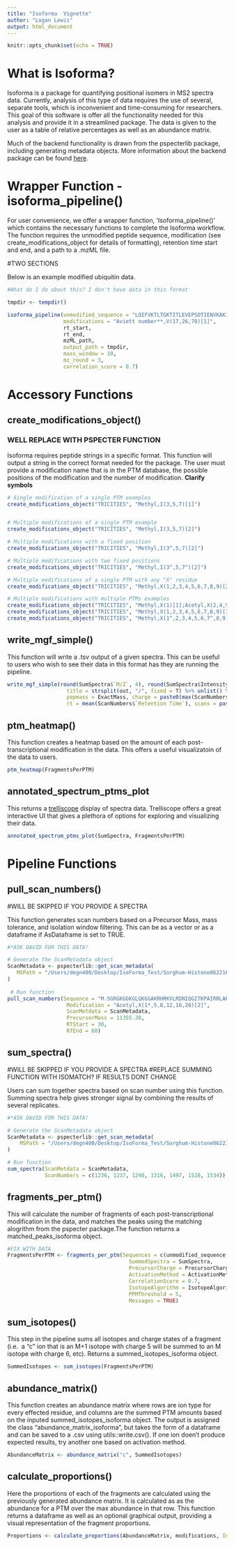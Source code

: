 ```yaml
---
title: "Isoforma  Vignette"
author: "Logan Lewis"
output: html_document
---
```


```r
knitr::opts_chunk$set(echo = TRUE)
```

# What is Isoforma?

Isoforma is a package for quantifying positional isomers in MS2 spectra data. 
Currently, analysis of this type of data requires the use of several, separate 
tools, which is inconvenient and time-consuming for researchers. This goal of this
software is offer all the functionality needed for this analysis and provide it in
a streamlined package. The data is given to the user as a table of relative 
percentages as well as an abundance matrix.

Much of the backend functionality is drawn from the pspecterlib package, including
generating metadata objects. More information about the backend package
can be found [here](https://github.com/EMSL-Computing/pspecterlib).

# Wrapper Function - isoforma_pipeline()

For user convenience, we offer a wrapper function, 'Isoforma_pipeline()' which
contains the necessary functions to complete the Isoforma workflow. The function
requires the unmodified peptide sequence, modification (see create_modifications_object 
for details of formatting), retention time start and end, and a path to a .mzML file.

#TWO SECTIONS

Below is an example modified ubiquitin data.

```r
#What do I do about this? I don't have data in this format

tmpdir <- tempdir()

isoforma_pipeline(unmodified_sequence = "LQIFVKTLTGKTITLEVEPSDTIENVKAKIQDKEGIPPDQQRLIFAGKQLEDGRTLSDYNIQKESTLHLVLRLRGG",
                  modifications = "Aviett number**,V(17,26,70)[1]",
                  rt_start, 
                  rt_end,
                  mzML_path,
                  output_path = tmpdir,
                  mass_window = 10,
                  mz_round = 3,
                  correlation_score = 0.7)
```

# Accessory Functions

## create_modifications_object()

### WELL REPLACE WITH PSPECTER FUNCTION

Isoforma requires peptide strings in a specific format. This function will output
a string in the correct format needed for the package. The user must provide a 
modification name that is in the PTM database, the possible positions of the modification
and the number of modification.
**Clarify symbols**

```r
# Single modification of a single PTM examples 
create_modifications_object("TRICITIES", "Methyl,I(3,5,7)[1]")


# Multiple modifications of a single PTM example
create_modifications_object("TRICITIES", "Methyl,I(3,5,7)[2]") 

# Multiple modifications with a fixed position
create_modifications_object("TRICITIES", "Methyl,I(3^,5,7)[2]") 

# Multiple modifications with two fixed positions 
create_modifications_object("TRICITIES", "Methyl,I(3^,5,7^)[2]")

# Multiple modifications of a single PTM with any "X" residue
create_modifications_object("TRICITIES", "Methyl,X(1,2,3,4,5,6,7,8,9)[2]")

# Multiple modifications with multiple PTMs examples 
create_modifications_object("TRICITIES", "Methyl,X(1)[1];Acetyl,X(2,4,9)[1]")
create_modifications_object("TRICITIES", "Methyl,X(1,2,3,4,5,6,7,8,9)[1];Acetyl,X(2,4,9)[1]")
create_modifications_object("TRICITIES", "Methyl,X(1^,2,3,4,5,6,7^,8,9)[3];Acetyl,X(2,4,9)[1]")
```

## write_mgf_simple()

This function will write a .tsv output of a given spectra. This can be useful to
users who wish to see their data in this format has they are running the pipeline.

```r
write_mgf_simple(round(SumSpectra$`M/Z`, 4), round(SumSpectra$Intensity, 4), file.path(out, "SumSpectra.mgf"),
                   title = strsplit(out, "/", fixed = T) %>% unlist() %>% tail(1),
                   pepmass = ExactMass, charge = paste0(max(ScanNumbers$`Precursor Charge`), "+"), 
                   rt = mean(ScanNumbers$`Retention Time`), scans = paste0(ScanNumbers$`Scan Number`, collapse = " & "))
```

## ptm_heatmap()

This function creates a heatmap based on the amount of each post-transcriptional 
modification in the data. This offers a useful visualizatoin of the data to users.

```r
ptm_heatmap(FragmentsPerPTM)
```

## annotated_spectrum_ptms_plot

This returns a [trelliscope](https://github.com/hafen/trelliscopejs) display of spectra data. 
Trelliscope offers a great interactive UI that gives a plethora of options for exploring and
visualizing their data.

```r
annotated_spectrum_ptms_plot(SumSpectra, FragmentsPerPTM)
```

# Pipeline Functions

## pull_scan_numbers()

#WILL BE SKIPPED IF YOU PROVIDE A SPECTRA

This function generates scan numbers based on a Precursor Mass, mass tolerance, and 
isolation window filtering. This can be as a vector or as a dataframe if AsDataframe
is set to TRUE.

```r
#*ASK DAVID FOR THIS DATA!

# Generate the ScanMetadata object 
ScanMetadata <- pspecterlib::get_scan_metadata(
   MSPath = "/Users/degn400/Desktop/IsoForma_Test/Sorghum-Histone0622162L11.mzML"
)
 
 # Run function
pull_scan_numbers(Sequence = "M.SGRGKGGKGLGKGGAKRHRKVLRDNIQGITKPAIRRLARRGGVKRISGLIYEETRGVLKIFLENVIRDAVTYTEHARRKTVTAMDVVYALKRQGRTLYGFGG",
                   Modification = "Acetyl,X(1*,5,8,12,16,20)[2]",
                   ScanMetdata = ScanMetadata,
                   PrecursorMass = 11355.38,
                   RTStart = 30,
                   RTEnd = 60)
```

## sum_spectra()

#WILL BE SKIPPED IF YOU PROVIDE A SPECTRA
#REPLACE SUMMING FUNCTION WITH ISOMATCH? IF RESULTS DONT CHANGE

Users can sum together spectra based on scan number using this function. Summing
spectra help gives stronger signal by combining the results of several replicates.

```r
#*ASK DAVID FOR THIS DATA!

# Generate the ScanMetadata object 
ScanMetadata <- pspecterlib::get_scan_metadata(
    MSPath = "/Users/degn400/Desktop/IsoForma_Test/Sorghum-Histone0622162L11.mzML"
)

# Run function
sum_spectra(ScanMetdata = ScanMetadata,
            ScanNumbers = c(1236, 1237, 1240, 1316, 1497, 1520, 1534))
```



## fragments_per_ptm()

This will calculate the number of fragments of each post-transcriptional modification
in the data, and matches the peaks using the matching alogrithm from the pspecter 
package.The function returns a matched_peaks_isoforma object.

```r
#FIX WITH DATA
FragmentsPerPTM <- fragments_per_ptm(Sequences = c(unmodified_sequence, create_modifications_object(unmodified_sequence, modifications)),
                                       SummedSpectra = SumSpectra,
                                       PrecursorCharge = PrecursorCharge,
                                       ActivationMethod = ActivationMethod,
                                       CorrelationScore = 0.7,
                                       IsotopeAlgorithm = IsotopeAlgorithm,
                                       PPMThreshold = 5,
                                       Messages = TRUE)
```

## sum_isotopes()

This step in the pipeline sums all isotopes and charge states of a fragment (i.e. 
a “c” ion that is an M+1 isotope with charge 5 will be summed to an M isotope with 
charge 6, etc). Returns a summed_isotopes_isoforma object.

```r
SummedIsotopes <- sum_isotopes(FragmentsPerPTM)
```

## abundance_matrix()

This function creates an abundance matrix where rows are ion type for every effected 
residue, and columns are the summed PTM amounts based on the inputed summed_isotopes_isoforma 
object. The output is assigned the class "abundance_matrix_isoforma", but takes 
the form of a dataframe and can be saved to a .csv using utils::write.csv(). If one ion doen't produce expected results, try another one based on activation method.

```r
AbundanceMatrix <- abundance_matrix("c", SummedIsotopes)
```

## calculate_proportions()

Here the proportions of each of the fragments are calculated using the previously
generated abundance matrix. It is calculated as as the abundance for a PTM over 
the max abundance in that row. This function returns a dataframe as well as an optional
graphical output, providing a visual representation of the fragment proportions.

```r
Proportions <- calculate_proportions(AbundanceMatrix, modifications, IncludePlot = TRUE)
```

